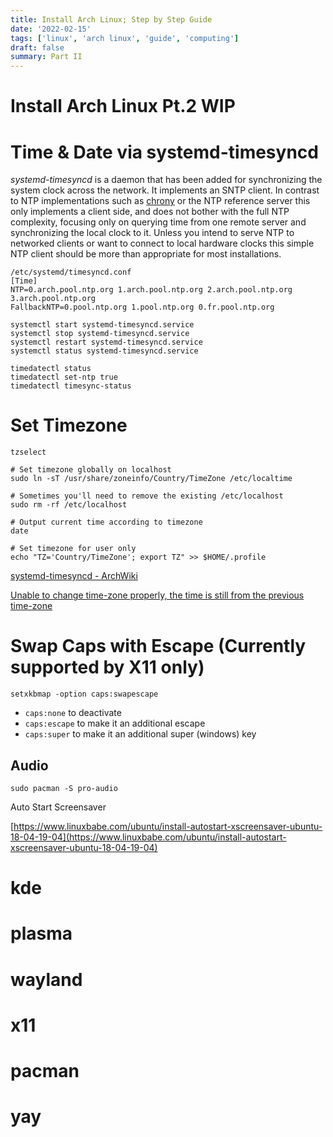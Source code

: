```yaml
---
title: Install Arch Linux; Step by Step Guide
date: '2022-02-15'
tags: ['linux', 'arch linux', 'guide', 'computing']
draft: false
summary: Part II
---
```


# Install Arch Linux Pt.2 WIP

# **Time & Date via systemd-timesyncd**

_systemd-timesyncd_ is a daemon that has been added for synchronizing the system clock across the network. It implements an SNTP client. In contrast to NTP implementations such as [chrony](https://wiki.archlinux.org/title/Chrony) or the NTP reference server this only implements a client side, and does not bother with the full NTP complexity, focusing only on querying time from one remote server and synchronizing the local clock to it. Unless you intend to serve NTP to networked clients or want to connect to local hardware clocks this simple NTP client should be more than appropriate for most installations.

```
/etc/systemd/timesyncd.conf
[Time]
NTP=0.arch.pool.ntp.org 1.arch.pool.ntp.org 2.arch.pool.ntp.org 3.arch.pool.ntp.org
FallbackNTP=0.pool.ntp.org 1.pool.ntp.org 0.fr.pool.ntp.org

```

```
systemctl start systemd-timesyncd.service
systemctl stop systemd-timesyncd.service
systemctl restart systemd-timesyncd.service
systemctl status systemd-timesyncd.service

```

```
timedatectl status
timedatectl set-ntp true
timedatectl timesync-status

```

# **Set Timezone**

```
tzselect

# Set timezone globally on localhost
sudo ln -sT /usr/share/zoneinfo/Country/TimeZone /etc/localtime

# Sometimes you'll need to remove the existing /etc/localhost
sudo rm -rf /etc/localhost

# Output current time according to timezone
date

# Set timezone for user only
echo "TZ='Country/TimeZone'; export TZ" >> $HOME/.profile

```

[systemd-timesyncd - ArchWiki](https://wiki.archlinux.org/title/Systemd-timesyncd)

[Unable to change time-zone properly, the time is still from the previous time-zone](https://unix.stackexchange.com/questions/297577/unable-to-change-time-zone-properly-the-time-is-still-from-the-previous-time-zo)

# **Swap Caps with Escape (Currently supported by X11 only)**

`setxkbmap -option caps:swapescape`

- `caps:none` to deactivate
- `caps:escape` to make it an additional escape
- `caps:super` to make it an additional super (windows) key

## **Audio**

`sudo pacman -S pro-audio`

Auto Start Screensaver

[https://www.linuxbabe.com/ubuntu/install-autostart-xscreensaver-ubuntu-18-04-19-04](https://www.linuxbabe.com/ubuntu/install-autostart-xscreensaver-ubuntu-18-04-19-04)

# kde

# plasma

# wayland

# x11

# pacman

# yay

